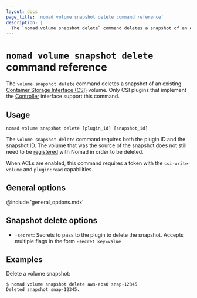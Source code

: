 ```yaml
---
layout: docs
page_title: 'nomad volume snapshot delete command reference'
description: |
  The `nomad volume snapshot delete` command deletes a snapshot of an existing Container Storage Interface (CSI) volume.
---
```


# `nomad volume snapshot delete` command reference

The `volume snapshot delete` command deletes a snapshot of an existing
[Container Storage Interface (CSI)][csi] volume. Only CSI plugins that
implement the [Controller][csi_plugins_internals] interface support this
command.

## Usage

```plaintext
nomad volume snapshot delete [plugin_id] [snapshot_id]
```

The `volume snapshot delete` command requires both the plugin ID and the
snapshot ID. The volume that was the source of the snapshot does not still
need to be [registered] with Nomad in order to be deleted.

When ACLs are enabled, this command requires a token with the `csi-write-
volume` and `plugin:read` capabilities.

## General options

@include 'general_options.mdx'

## Snapshot delete options

- `-secret`: Secrets to pass to the plugin to delete the
  snapshot. Accepts multiple flags in the form `-secret key=value`

## Examples

Delete a volume snapshot:

```shell-session
$ nomad volume snapshot delete aws-ebs0 snap-12345
Deleted snapshot snap-12345.
```

[csi]: https://github.com/container-storage-interface/spec
[csi_plugin]: /nomad/docs/job-specification/csi_plugin
[registered]: /nomad/commands/volume/register
[csi_plugins_internals]: /nomad/docs/concepts/plugins/csi#csi-plugins
